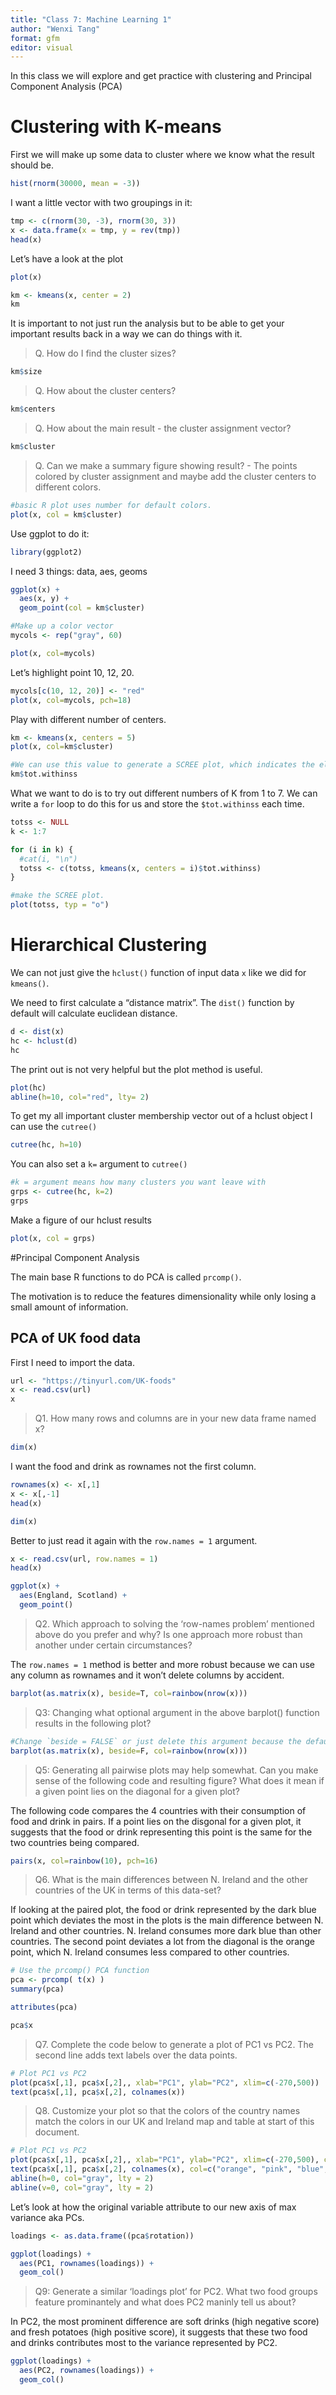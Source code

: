 ```yaml
---
title: "Class 7: Machine Learning 1"
author: "Wenxi Tang"
format: gfm
editor: visual
---
```


In this class we will explore and get practice with clustering and Principal Component Analysis (PCA)

# Clustering with K-means

First we will make up some data to cluster where we know what the result should be.

```r
hist(rnorm(30000, mean = -3))
```

I want a little vector with two groupings in it:

```r
tmp <- c(rnorm(30, -3), rnorm(30, 3))
x <- data.frame(x = tmp, y = rev(tmp))
head(x)
```

Let's have a look at the plot

```r
plot(x)
```

```r
km <- kmeans(x, center = 2)
km
```

It is important to not just run the analysis but to be able to get your important results back in a way we can do things with it.

> Q. How do I find the cluster sizes?

```r
km$size
```

> Q. How about the cluster centers?

```r
km$centers
```

> Q. How about the main result - the cluster assignment vector?

```r
km$cluster
```

> Q. Can we make a summary figure showing result? - The points colored by cluster assignment and maybe add the cluster centers to different colors.

```r
#basic R plot uses number for default colors. 
plot(x, col = km$cluster)
```

Use ggplot to do it:

```r
library(ggplot2)
```

I need 3 things: data, aes, geoms

```r
ggplot(x) +
  aes(x, y) +
  geom_point(col = km$cluster)
```

```r
#Make up a color vector
mycols <- rep("gray", 60)
```

```r
plot(x, col=mycols)
```

Let's highlight point 10, 12, 20.

```r
mycols[c(10, 12, 20)] <- "red"
plot(x, col=mycols, pch=18)
```

Play with different number of centers.

```r
km <- kmeans(x, centers = 5)
plot(x, col=km$cluster)
```

```r
#We can use this value to generate a SCREE plot, which indicates the elbow point (when you increase number of centers, no more big change)
km$tot.withinss
```

What we want to do is to try out different numbers of K from 1 to 7. We can write a `for` loop to do this for us and store the `$tot.withinss` each time.

```r
totss <- NULL
k <- 1:7

for (i in k) {
  #cat(i, "\n")
  totss <- c(totss, kmeans(x, centers = i)$tot.withinss)
}
```

```r
#make the SCREE plot. 
plot(totss, typ = "o")
```

# Hierarchical Clustering

We can not just give the `hclust()` function of input data `x` like we did for `kmeans()`.

We need to first calculate a "distance matrix". The `dist()` function by default will calculate euclidean distance.

```r
d <- dist(x)
hc <- hclust(d)
hc
```

The print out is not very helpful but the plot method is useful.

```r
plot(hc)
abline(h=10, col="red", lty= 2)
```

To get my all important cluster membership vector out of a hclust object I can use the `cutree()`

```r
cutree(hc, h=10)
```

You can also set a `k=` argument to `cutree()`

```r
#k = argument means how many clusters you want leave with
grps <- cutree(hc, k=2)
grps
```

Make a figure of our hclust results

```r
plot(x, col = grps)
```

#Principal Component Analysis

The main base R functions to do PCA is called `prcomp()`.

The motivation is to reduce the features dimensionality while only losing a small amount of information.

## PCA of UK food data

First I need to import the data.

```r
url <- "https://tinyurl.com/UK-foods"
x <- read.csv(url)
x
```

> Q1. How many rows and columns are in your new data frame named x?

```r
dim(x)
```

I want the food and drink as rownames not the first column.

```r
rownames(x) <- x[,1]
x <- x[,-1]
head(x)
```

```r
dim(x)
```

Better to just read it again with the `row.names = 1` argument.

```r
x <- read.csv(url, row.names = 1)
head(x)
```

```r
ggplot(x) +
  aes(England, Scotland) +
  geom_point()
```

> Q2. Which approach to solving the 'row-names problem' mentioned above do you prefer and why? Is one approach more robust than another under certain circumstances?

The `row.names = 1` method is better and more robust because we can use any column as rownames and it won't delete columns by accident.

```r
barplot(as.matrix(x), beside=T, col=rainbow(nrow(x)))
```

> Q3: Changing what optional argument in the above barplot() function results in the following plot?

```r
#Change `beside = FALSE` or just delete this argument because the default is beside = FALSE
barplot(as.matrix(x), beside=F, col=rainbow(nrow(x)))
```

> Q5: Generating all pairwise plots may help somewhat. Can you make sense of the following code and resulting figure? What does it mean if a given point lies on the diagonal for a given plot?

The following code compares the 4 countries with their consumption of food and drink in pairs. If a point lies on the disgonal for a given plot, it suggests that the food or drink representing this point is the same for the two countries being compared.

```r
pairs(x, col=rainbow(10), pch=16)
```

> Q6. What is the main differences between N. Ireland and the other countries of the UK in terms of this data-set?

If looking at the paired plot, the food or drink represented by the dark blue point which deviates the most in the plots is the main difference between N. Ireland and other countries. N. Ireland consumes more dark blue than other countries. The second point deviates a lot from the diagonal is the orange point, which N. Ireland consumes less compared to other countries.

```r
# Use the prcomp() PCA function 
pca <- prcomp( t(x) )
summary(pca)
```

```r
attributes(pca)
```

```r
pca$x
```

> Q7. Complete the code below to generate a plot of PC1 vs PC2. The second line adds text labels over the data points.

```r
# Plot PC1 vs PC2
plot(pca$x[,1], pca$x[,2],, xlab="PC1", ylab="PC2", xlim=c(-270,500))
text(pca$x[,1], pca$x[,2], colnames(x))
```

> Q8. Customize your plot so that the colors of the country names match the colors in our UK and Ireland map and table at start of this document.

```r
# Plot PC1 vs PC2
plot(pca$x[,1], pca$x[,2],, xlab="PC1", ylab="PC2", xlim=c(-270,500), col=c("orange", "pink", "blue", "darkgreen"), pch=16)
text(pca$x[,1], pca$x[,2], colnames(x), col=c("orange", "pink", "blue", "darkgreen"))
abline(h=0, col="gray", lty = 2)
abline(v=0, col="gray", lty = 2)
```

Let's look at how the original variable attribute to our new axis of max variance aka PCs.

```r
loadings <- as.data.frame((pca$rotation))

ggplot(loadings) +
  aes(PC1, rownames(loadings)) +
  geom_col()
```

> Q9: Generate a similar 'loadings plot' for PC2. What two food groups feature prominantely and what does PC2 maninly tell us about?

In PC2, the most prominent difference are soft drinks (high negative score) and fresh potatoes (high positive score), it suggests that these two food and drinks contributes most to the variance represented by PC2.

```r
ggplot(loadings) +
  aes(PC2, rownames(loadings)) +
  geom_col()
```
